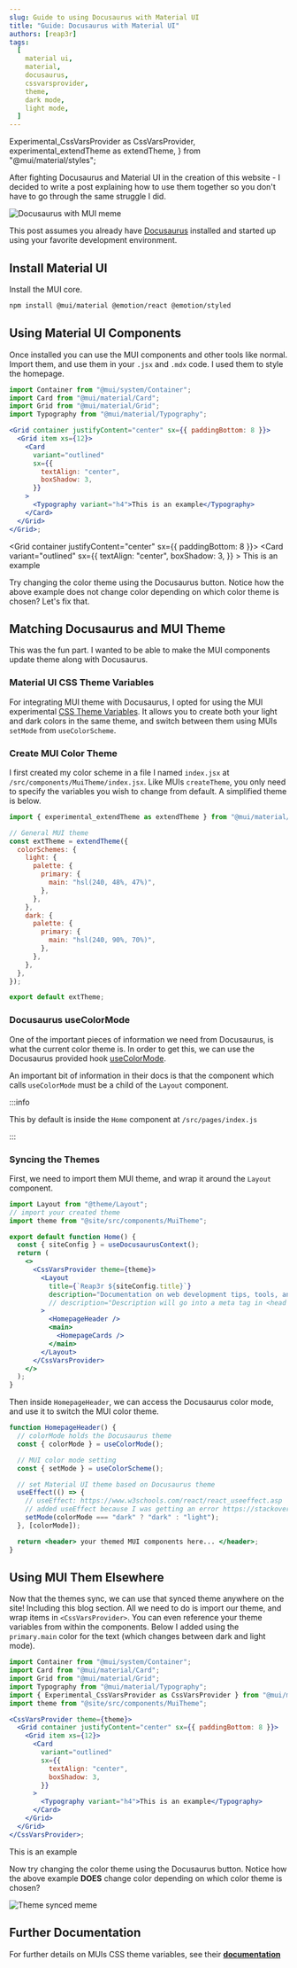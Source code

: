```yaml
---
slug: Guide to using Docusaurus with Material UI
title: "Guide: Docusaurus with Material UI"
authors: [reap3r]
tags:
  [
    material ui,
    material,
    docusaurus,
    cssvarsprovider,
    theme,
    dark mode,
    light mode,
  ]
---
```


  Experimental_CssVarsProvider as CssVarsProvider,
  experimental_extendTheme as extendTheme,
} from "@mui/material/styles";

After fighting Docusaurus and Material UI in the creation of this website - I decided to write a post explaining how to use them together so you don't have to go through the same struggle I did.


<div style={{ textAlign: "center" }}>
  <img src={meme} alt="Docusaurus with MUI meme" style={{ width: 500 }} />
</div>

<!--truncate-->

This post assumes you already have [Docusaurus](https://docusaurus.io/docs/installation) installed and started up using your favorite development environment.

## Install Material UI

Install the MUI core.

```bash
npm install @mui/material @emotion/react @emotion/styled
```

## Using Material UI Components

Once installed you can use the MUI components and other tools like normal. Import them, and use them in your `.jsx` and `.mdx` code. I used them to style the homepage.

```jsx
import Container from "@mui/system/Container";
import Card from "@mui/material/Card";
import Grid from "@mui/material/Grid";
import Typography from "@mui/material/Typography";

<Grid container justifyContent="center" sx={{ paddingBottom: 8 }}>
  <Grid item xs={12}>
    <Card
      variant="outlined"
      sx={{
        textAlign: "center",
        boxShadow: 3,
      }}
    >
      <Typography variant="h4">This is an example</Typography>
    </Card>
  </Grid>
</Grid>;
```

<Grid container justifyContent="center" sx={{ paddingBottom: 8 }}>
  <Grid item xs={12}>
    <Card
      variant="outlined"
      sx={{
        textAlign: "center",
        boxShadow: 3,
      }}
    >
      <Typography variant="h4">This is an example</Typography>
    </Card>
  </Grid>
</Grid>

Try changing the color theme using the Docusaurus button. Notice how the above example does not change color depending on which color theme is chosen? Let's fix that.

## Matching Docusaurus and MUI Theme

This was the fun part. I wanted to be able to make the MUI components update theme along with Docusaurus.

### Material UI CSS Theme Variables

For integrating MUI theme with Docusaurus, I opted for using the MUI experimental [CSS Theme Variables](https://mui.com/material-ui/experimental-api/css-theme-variables/overview/). It allows you to create both your light and dark colors in the same theme, and switch between them using MUIs `setMode` from `useColorScheme`.

### Create MUI Color Theme

I first created my color scheme in a file I named `index.jsx` at `/src/components/MuiTheme/index.jsx`. Like MUIs `createTheme`, you only need to specify the variables you wish to change from default. A simplified theme is below.

```jsx title="/src/components/MuiTheme/index.jsx"
import { experimental_extendTheme as extendTheme } from "@mui/material/styles";

// General MUI theme
const extTheme = extendTheme({
  colorSchemes: {
    light: {
      palette: {
        primary: {
          main: "hsl(240, 48%, 47%)",
        },
      },
    },
    dark: {
      palette: {
        primary: {
          main: "hsl(240, 90%, 70%)",
        },
      },
    },
  },
});

export default extTheme;
```

### Docusaurus useColorMode

One of the important pieces of information we need from Docusaurus, is what the current color theme is. In order to get this, we can use the Docusaurus provided hook [useColorMode](https://docusaurus.io/docs/api/themes/configuration/#use-color-mode).

An important bit of information in their docs is that the component which calls `useColorMode` must be a child of the `Layout` component.

:::info

This by default is inside the `Home` component at `/src/pages/index.js`

:::

### Syncing the Themes

First, we need to import them MUI theme, and wrap it around the `Layout` component.

```jsx title="index.js"
import Layout from "@theme/Layout";
// import your created theme
import theme from "@site/src/components/MuiTheme";

export default function Home() {
  const { siteConfig } = useDocusaurusContext();
  return (
    <>
      <CssVarsProvider theme={theme}>
        <Layout
          title={`Reap3r ${siteConfig.title}`}
          description="Documentation on web development tips, tools, and techniques. By Reap3r"
          // description="Description will go into a meta tag in <head />"
        >
          <HomepageHeader />
          <main>
            <HomepageCards />
          </main>
        </Layout>
      </CssVarsProvider>
    </>
  );
}
```

Then inside `HomepageHeader`, we can access the Docusaurus color mode, and use it to switch the MUI color theme.

```jsx title="index.js"
function HomepageHeader() {
  // colorMode holds the Docusaurus theme
  const { colorMode } = useColorMode();

  // MUI color mode setting
  const { setMode } = useColorScheme();

  // set Material UI theme based on Docusaurus theme
  useEffect(() => {
    // useEffect: https://www.w3schools.com/react/react_useeffect.asp
    // added useEffect because I was getting an error https://stackoverflow.com/questions/62336340/cannot-update-a-component-while-rendering-a-different-component-warning
    setMode(colorMode === "dark" ? "dark" : "light");
  }, [colorMode]);

  return <header> your themed MUI components here... </header>;
}
```

## Using MUI Them Elsewhere

Now that the themes sync, we can use that synced theme anywhere on the site! Including this blog section. All we need to do is import our theme, and wrap items in `<CssVarsProvider>`. You can even reference your theme variables from within the components. Below I added using the `primary.main` color for the text (which changes between dark and light mode).

```jsx title="This blog post"
import Container from "@mui/system/Container";
import Card from "@mui/material/Card";
import Grid from "@mui/material/Grid";
import Typography from "@mui/material/Typography";
import { Experimental_CssVarsProvider as CssVarsProvider } from "@mui/material/styles";
import theme from "@site/src/components/MuiTheme";

<CssVarsProvider theme={theme}>
  <Grid container justifyContent="center" sx={{ paddingBottom: 8 }}>
    <Grid item xs={12}>
      <Card
        variant="outlined"
        sx={{
          textAlign: "center",
          boxShadow: 3,
        }}
      >
        <Typography variant="h4">This is an example</Typography>
      </Card>
    </Grid>
  </Grid>
</CssVarsProvider>;
```

<CssVarsProvider theme={theme}>
  <Grid container justifyContent="center" sx={{ paddingBottom: 8 }}>
    <Grid item xs={12}>
      <Card
        variant="outlined"
        sx={{
          textAlign: "center",
          boxShadow: 3,
        }}
      >
        <Typography variant="h4" sx={{ color: "primary.main" }}>
          This is an example
        </Typography>
      </Card>
    </Grid>
  </Grid>
</CssVarsProvider>

Now try changing the color theme using the Docusaurus button. Notice how the above example **DOES** change color depending on which color theme is chosen?


<div style={{ textAlign: "center" }}>
  <img src={meme2} alt="Theme synced meme" style={{ width: 500 }} />
</div>

## Further Documentation

For further details on MUIs CSS theme variables, see their **[documentation](https://mui.com/material-ui/experimental-api/css-theme-variables/customization/)**


<CallingCard />
